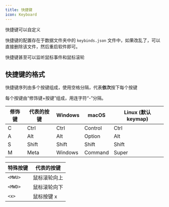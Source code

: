 ```yaml
---
title: 快捷键
icon: Keyboard
---
```


快捷键可以自定义

快捷键的配置存在于数据文件夹中的 `keybinds.json` 文件中，如果改乱了，可以直接删除该文件，然后重启软件即可。

快捷键甚至可以监听鼠标事件和鼠标滚轮

## 快捷键的格式

快捷键序列由多个按键组成，使用空格分隔，代表**依次**按下每个按键

每个按键由“修饰键+按键”组成，用连字符“-”分隔。

| 修饰键 | 代表的按键 | Windows | macOS   | Linux (默认 keymap) |
| ------ | ---------- | ------- | ------- | ------------------- |
| C      | Ctrl       | Ctrl    | Control | Ctrl                |
| A      | Alt        | Alt     | Option  | Alt                 |
| S      | Shift      | Shift   | Shift   | Shift               |
| M      | Meta       | Windows | Command | Super               |

| 特殊按键 | 代表的按键   |
| -------- | ------------ |
| `<MWU>`  | 鼠标滚轮向上 |
| `<MWD>`  | 鼠标滚轮向下 |
| `<x>`    | 鼠标按键 x   |
